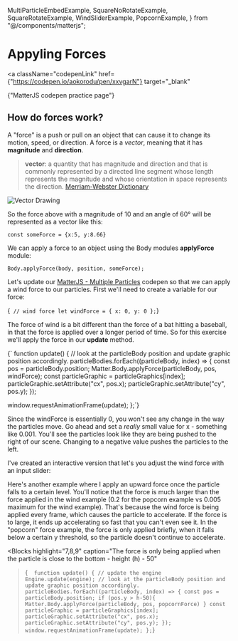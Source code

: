   MultiParticleEmbedExample,
  SquareNoRotateExample,
  SquareRotateExample,
  WindSliderExample,
  PopcornExample,
} from "@/components/matterjs";

# Appyling Forces

<a
  className="codepenLink"
  href={"https://codepen.io/aokorodu/pen/xxvgarN"}
  target="_blank"
>
  {"MatterJS codepen practice page"}
</a>

## How do forces work?

A "force" is a push or pull on an object that can cause it to change its motion, speed, or direction. A force is a _vector_, meaning that it has **magnitude** and **direction**.

> **vector**: a quantity that has magnitude and direction and that is commonly represented by a directed line segment whose length represents the magnitude and whose orientation in space represents the direction. [Merriam-Webster Dictionary](https://www.merriam-webster.com/dictionary/vector#:~:text=a,direction%20especially%20of%20an%20airplane)

![Vector Drawing](/vector_drawing.png)

So the force above with a magnitude of 10 and an angle of 60° will be represented as a vector like this:

```
const someForce = {x:5, y:8.66}
```

We can apply a force to an object using the Body modules **applyForce** module:

```
Body.applyForce(body, position, someForce);
```

Let's update our <a href="https://codepen.io/aokorodu/pen/OJKXoBa" target="_blank">MatterJS - Multiple Particles</a> codepen so that we can apply a wind force to our particles. First we'll need to create a variable for our force:

<Blocks>{`  // wind force
  let windForce = { x: 0, y: 0 };
  `}</Blocks>

The force of wind is a bit different than the force of a bat hitting a baseball, in that the force is applied over a longer period of time. So for this exercise we'll apply the force in our **update** method.

<Blocks highlight="5">{`  function update() {
  // look at the particleBody position and update graphic position accordingly.
  particleBodies.forEach((particleBody, index) => {
    const pos = particleBody.position;
    Matter.Body.applyForce(particleBody, pos, windForce);
    const particleGraphic = particleGraphics[index];
    particleGraphic.setAttribute("cx", pos.x);
    particleGraphic.setAttribute("cy", pos.y);
  });

window.requestAnimationFrame(update);
};`}</Blocks>

Since the windForce is essentially 0, you won't see any change in the way the particles move. Go ahead and set a _really_ small value for x - something like 0.001. You'll see the particles look like they are being pushed to the right of our scene. Changing to a negative value pushes the particles to the left.

I've created an interactive version that let's you adjust the wind force with an input slider:

<WindSliderExample />

Here's another example where I apply an upward force once the particle falls to a certain level. You'll notice that the force is much larger than the force applied in the wind example (0.2 for the popcorn example vs 0.005 maximum for the wind example). That's because the wind force is being applied every frame, which causes the particle to accelerate. If the force is to large, it ends up accelerating so fast that you can't even see it. In the "popcorn" force example, the force is only applied briefly, when it falls below a certain y threshold, so the particle doesn't continue to accelerate.

<Blocks
  highlight="7,8,9"
  caption="The force is only being applied when the particle is close to the bottom - height (h) - 50"
>{`  function update() {
  // update the engine
  Engine.update(engine);
  // look at the particleBody position and update graphic position accordingly.
  particleBodies.forEach((particleBody, index) => {
    const pos = particleBody.position;
    if (pos.y > h-50){
      Matter.Body.applyForce(particleBody, pos, popcornForce)
    }
    const particleGraphic = particleGraphics[index];
    particleGraphic.setAttribute("cx", pos.x);
    particleGraphic.setAttribute("cy", pos.y);
  });
  window.requestAnimationFrame(update);
};`}</Blocks>

<PopcornExample />
